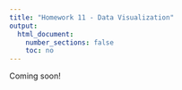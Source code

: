 ```yaml
---
title: "Homework 11 - Data Visualization"
output:
  html_document:
    number_sections: false
    toc: no
---
```


Coming soon!
